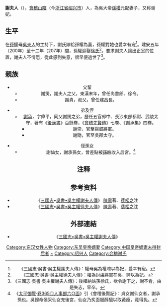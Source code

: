 {{東亞女性歷史人物
|名稱=謝夫人
|身份=
|姓名=謝氏
|位號=夫人（妃）
|出生年=生年不详
|出生地=[[會稽郡|會稽]][[山阴县_(浙江省)|山陰]]（今[[浙江省|浙江省]][[绍兴市|绍兴市]]）
|婚年=建安五年（200年）以前
|逝世年=建安年间?
|逝世地=卒地不详
|父親=謝煚
|夫=[[孙权|孙权]]
|婚姻名份=正室
|夫之父=[[孙坚|孙坚]]
|夫之母=[[孙破虏吴夫人|吳夫人]]
|夫之繼室=[[徐夫人_(孫權)|徐夫人]]<br/>[[潘淑|潘皇后]]
|夫之側室=[[步練師|步夫人]]<br/>[[大懿皇后|琅琊王夫人]]<br/>[[敬懷皇后|南阳王夫人]]<br/>[[袁夫人|袁夫人]]<br/>謝姬<br/>仲姬
|兄弟=弟:[[謝承|謝承]]
|注釋=}}

'''謝夫人'''（{{bd|？||？||catIdx=X谢}}），[[會稽郡|會稽]][[山阴县_(浙江省)|山陰]]（今[[浙江省|浙江省]][[绍兴市|绍兴市]]）人，為吳大帝[[孫權|孫權]]元配妻子，又称谢妃。

==生平==
在[[孫權|孫權]]母[[孙破虏吴夫人|吳夫人]]的主持下，謝氏嫁給孫權為妻，孫權對她也愛幸有宠<ref>《三國志·吳書·吳主權謝夫人傳》：權母吳為權聘以為妃，愛幸有寵。</ref>。建安五年（200年）至十二年（207年）間，孫權迎娶[[徐夫人_(孫權)|徐氏]]<ref>《三國志·吳書·吳主權徐夫人傳》：權為討虜將軍在吳，聘以為妃。</ref>，要求謝夫人讓出正室的位置，謝夫人不情愿，從此感到失意，很早便過世了<ref>《三國志·吳書·吳主權謝夫人傳》：後權納姑孫徐氏，欲令謝下之，謝不肯，由是失志，早卒。</ref>。

==親族==
{{Ahnentafel top|吳郡徐氏、會稽謝氏家系}}<center>
{{chart/start}}
{{chart| | | | | |,|-|-|-|.| | | |,|-|-|-|-|-|-|-|.| | | | | | | |}}
{{chart| | | | |Xj| |Xz| |Sj| |Uz|y|Ss| | | |Lk|Xj=[[謝承|謝煚]]|Xz=[[谢贞_(东汉)|謝貞]]|Sj=[[孙坚|孙坚]]
|Uz=[[徐真|徐真]]|Ss=孫氏|Lk=[[陸康|陸康]]|boxstyle_Xj=background-color:#dfd;
|boxstyle_Xz=background-color:#dfd;|boxstyle_Uz=background-color:#ADD8E6;}}
{{chart| | | |,|-|^|-|.| | | | | |!| | | | | |!| | | | | | | |!| |}}
{{chart| | |Xc| |Xs| | | |Sq| | | |Uk| | | | | |Lo|Xc=[[謝承|謝承]]|Xs=[[謝夫人_(孫權)|謝夫人]]|Sq=[[孫權|孫權]]
|Uk=[[徐琨_(東漢)|徐琨]]|Lo=□|boxstyle_Xc=background-color:#dfd;
|boxstyle_Xs=background-color:#dfd;|boxstyle_Uk=background-color:#ADD8E6;}}
{{chart| |,|-|^|-|.| |:| | | | | |:| |,|-|-|-|+|-|-|-|.| | | |!| |}}
{{chart|Xc| |Xm|:| | | | | |:|Uj| |Us| |Uz| |Ls|Xc=[[謝崇|謝崇]]|Xm=[[謝勖|謝勖]]|Uj=[[徐矯|徐矯]]
|Uz=[[徐祚|徐祚]]|Us=[[徐夫人_(孫權)|徐夫人]]|Ls=[[陸尚|陸尚]]|boxstyle_Xc=background-color:#dfd;
|boxstyle_Xm=background-color:#dfd;|boxstyle_Uj=background-color:#ADD8E6;
|boxstyle_Us=background-color:#ADD8E6;|boxstyle_Uz=background-color:#ADD8E6;}}
{{chart| | | | | | | |L|~|~|~|~|~|A|~|~|~|~|~|A|P|P|P|P|P|P|P|Z| |}}
{{chart/end}} 
{{ahnentafel bottom}}

*父輩
**謝煚，謝夫人之父，東漢末年，曾任尚書郎、徐令。
**謝貞，叔父，曾任建昌長。

*弟及侄
**[[謝承|謝承]]，字偉平，同父謝煚之弟，歷任五官郎中、長沙東部都尉、武陵太守，著有《[[後漢書|後漢書]]》百餘卷，《[[會稽先賢傳|會稽先賢傳]]》七卷、《謝承集》四卷。
***謝崇，官至揚威將軍。
***謝勖，官至吳郡太守。

*侄孫女
**謝仙女，謝承孫女，曾差點被[[孫皓|孫皓]]收入后宮。<ref>《[[太平御覽|太平御覽]]·[[s:太平御覽/0365|卷365◎人事部六○面]]》引《會稽後賢記》：貞女謝仙女者，謝承孫也。吳歸命侯采仙女充後宮，仙女乃炙面服醇醯以取黃瘦，竟得免。</ref>

== 注释 ==
{{reflist|1}}

==参考资料==
* 《[[三國志|三國志]]•[[s:三國志/卷50|吳書•吳主權謝夫人傳]]》 [[陳壽|陳壽]]著、[[裴松之|裴松之]]注
* 《[[三國志|三國志]]•[[s:三國志/卷50|吳書•吳主權徐夫人傳]]》 [[陳壽|陳壽]]著、[[裴松之|裴松之]]注

==外部連結==
*《[http://www.guoxue.com/shibu/24shi/sangzz/sgzz_050.htm 三國志•吳書•吳主權謝夫人傳]{{Wayback|url=http://www.guoxue.com/shibu/24shi/sangzz/sgzz_050.htm |date=20150302030628 }}》
{{三国志}}
{{DEFAULTSORT:X}}
[[Category:东汉女性人物|Category:东汉女性人物]]
[[Category:东吴皇帝嫡妻|Category:东吴皇帝嫡妻]]
[[Category:中国皇帝嫡妻未得封后者|Category:中国皇帝嫡妻未得封后者]]
[[Category:谢姓|~]]
[[Category:绍兴人|Category:绍兴人]]
[[Category:会稽谢氏|Category:会稽谢氏]]